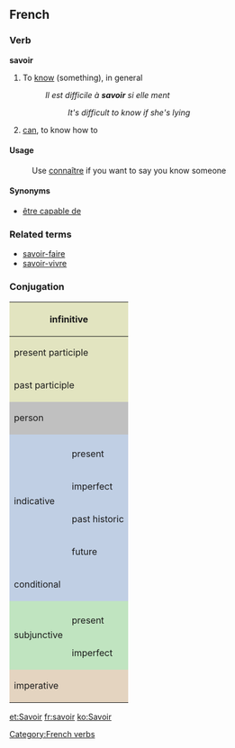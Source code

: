 ==French==
===Verb===
'''savoir'''

# To [[know]] (something), in general
#:''Il est difficile à '''savoir''' si elle ment''
#::''It's difficult to know if she's lying''
# [[can]], to know how to

====Usage====
:Use [[connaître]] if you want to say you know someone

====Synonyms====
*[[être capable de]]

===Related terms===
*[[savoir-faire]]
*[[savoir-vivre]]

===Conjugation===

<center>
{| style="background:#F0F0F0"
|-
! colspan="3" style="background:#e2e4c0" | infinitive
| colspan="5" | savoir

|-
! colspan="3" style="background:#e2e4c0" | present participle
| colspan="5" | [[sachant]]

|-
! colspan="3" style="background:#e2e4c0" | past participle
| colspan="5" | [[su]]

|-
! colspan="2" rowspan="2" style="background:#C0C0C0" | person
! colspan="3" style="background:#C0C0C0" | singular
! colspan="3" style="background:#C0C0C0" | plural

|-
! style="background:#C0C0C0;width:12.5%" | first
! style="background:#C0C0C0;width:12.5%" | second
! style="background:#C0C0C0;width:12.5%" | third
! style="background:#C0C0C0;width:12.5%" | first
! style="background:#C0C0C0;width:12.5%" | second
! style="background:#C0C0C0;width:12.5%" | third

|-
! style="background:#c0cfe4" rowspan="5" | indicative
! style="background:#c0cfe4" | 
! style="background:#c0cfe4" | je
! style="background:#c0cfe4" | tu
! style="background:#c0cfe4" | il
! style="background:#c0cfe4" | nous
! style="background:#c0cfe4" | vous
! style="background:#c0cfe4" | ils

|-
! style="height:3em;background:#c0cfe4" | present
| sais
| sais
| sait
| savons
| savez
| savent

|-
! style="height:3em;background:#c0cfe4" | imperfect
| savais
| savais
| savait
| savions
| saviez
| savaient

|-
! style="height:3em;background:#c0cfe4" | past historic
| sus
| sus
| sut
| sûmes
| sûtes
| surent

|-
! style="height:3em;background:#c0cfe4" | future
| saurai
| sauras
| saura
| saurons
| saurez
| sauront

|-
! style="height:3em;background:#c0cfe4" colspan="2" | conditional
| saurais
| saurais
| saurait
| saurions
| sauriez
| sauraient

|-
! style="background:#c0e4c0" rowspan="3" | subjunctive
! style="background:#c0e4c0" | 
! style="background:#c0e4c0" | que je
! style="background:#c0e4c0" | que tu
! style="background:#c0e4c0" | qu'il
! style="background:#c0e4c0" | que nous
! style="background:#c0e4c0" | que vous
! style="background:#c0e4c0" | qu'ils

|-
! style="height:3em;background:#c0e4c0" | present
| sache
| saches
| sache
| sachions
| sachiez
| sachent

|-
! style="height:3em;background:#c0e4c0" rowspan="1" | imperfect
| susse
| susses
| sût
| sussions
| sussiez
| sussent

|-
! colspan="2" rowspan="2" style="height:3em;background:#e4d4c0" | imperative
! style="background:#e4d4c0" | -
! style="background:#e4d4c0" | tu
! style="background:#e4d4c0" | -
! style="background:#e4d4c0" | nous
! style="background:#e4d4c0" | vous
! style="background:#e4d4c0" | -

|-
|
| sache
| 
| sachons
| sachoyez
| 

|}
</center>

[[Category:French verbs]]

[[et:Savoir]]
[[fr:savoir]]
[[ko:Savoir]]